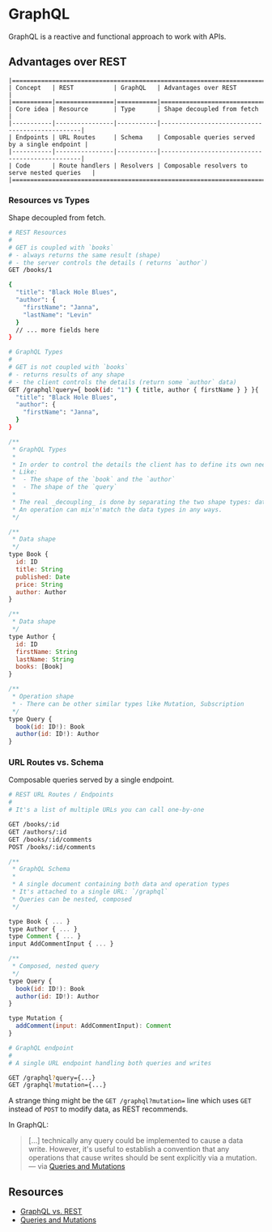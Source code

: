 

<Meta title="GraphQL" component={GraphQL} />

# GraphQL

GraphQL is a reactive and functional approach to work with APIs.


## Advantages over REST

```
|=========================================================================================|
| Concept   | REST           | GraphQL   | Advantages over REST                           | 
|===========|================|===========|================================================|
| Core idea | Resource       | Type      | Shape decoupled from fetch                     |
|-----------|----------------|-----------|------------------------------------------------|
| Endpoints | URL Routes     | Schema    | Composable queries served by a single endpoint |
|-----------|----------------|-----------|------------------------------------------------|
| Code      | Route handlers | Resolvers | Composable resolvers to serve nested queries   |
|=========================================================================================|
```

### Resources vs Types

Shape decoupled from fetch.

```bash
# REST Resources
#
# GET is coupled with `books`
# - always returns the same result (shape)
# - the server controls the details ( returns `author`)
GET /books/1  

{
  "title": "Black Hole Blues",
  "author": { 
    "firstName": "Janna",
    "lastName": "Levin"
  }
  // ... more fields here
}
```

```bash
# GraphQL Types
#
# GET is not coupled with `books`
# - returns results of any shape
# - the client controls the details (return some `author` data) 
GET /graphql?query={ book(id: "1") { title, author { firstName } } }{
  "title": "Black Hole Blues",
  "author": {
    "firstName": "Janna",
  }
}
```

```js
/**
 * GraphQL Types
 * 
 * In order to control the details the client has to define its own needs.
 * Like:
 *  - The shape of the `book` and the `author`
 *  - The shape of the `query`
 * 
 * The real _decoupling_ is done by separating the two shape types: data and operations.
 * An operation can mix'n'match the data types in any ways.  
 */

/**
 * Data shape
 */ 
type Book {
  id: ID
  title: String
  published: Date
  price: String
  author: Author
}

/**
 * Data shape
 */ 
type Author {
  id: ID
  firstName: String
  lastName: String
  books: [Book]
}

/**
 * Operation shape
 * - There can be other similar types like Mutation, Subscription
 */ 
type Query {
  book(id: ID!): Book
  author(id: ID!): Author
}
```

### URL Routes vs. Schema

Composable queries served by a single endpoint.

```bash
# REST URL Routes / Endpoints
#
# It's a list of multiple URLs you can call one-by-one

GET /books/:id
GET /authors/:id
GET /books/:id/comments
POST /books/:id/comments
```

```js
/**
 * GraphQL Schema
 * 
 * A single document containing both data and operation types
 * It's attached to a single URL: `/graphql`
 * Queries can be nested, composed
 */

type Book { ... }
type Author { ... }
type Comment { ... }
input AddCommentInput { ... }

/**
 * Composed, nested query
 */ 
type Query {
  book(id: ID!): Book
  author(id: ID!): Author
}

type Mutation {
  addComment(input: AddCommentInput): Comment
}
```

```bash
# GraphQL endpoint
#
# A single URL endpoint handling both queries and writes

GET /graphql?query={...}
GET /graphql?mutation={...}
```

A strange thing might be the `GET /graphql?mutation=` line which uses `GET` instead of `POST` to modify data, as REST recommends.

In GraphQL:

> [...] technically any query could be implemented to cause a data write. However, it's useful to establish a convention that any operations that cause writes should be sent explicitly via a mutation. &mdash; via [Queries and Mutations](https://graphql.org/learn/queries/)

## Resources

- [GraphQL vs. REST](https://blog.apollographql.com/graphql-vs-rest-5d425123e34b)
- [Queries and Mutations](https://graphql.org/learn/queries/)
